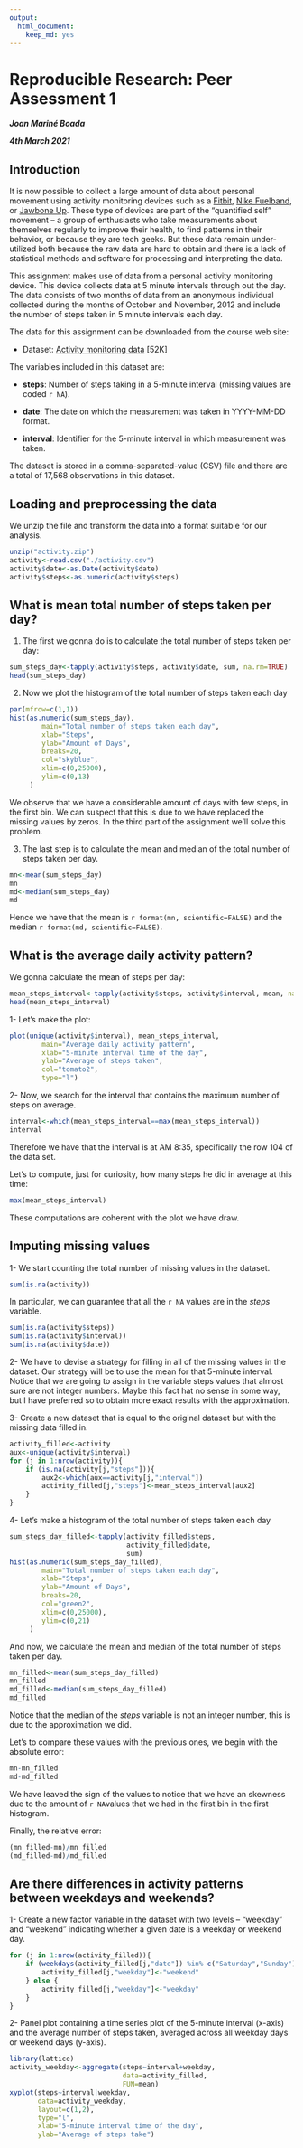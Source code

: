 ```yaml
---
output: 
  html_document: 
    keep_md: yes
---
```

# Reproducible Research: Peer Assessment 1
  **_Joan Mariné Boada_**
   
  **_4th March 2021_**

## Introduction

It is now possible to collect a large amount of data about personal movement using activity monitoring devices such as a [Fitbit](http://www.fitbit.com/), [Nike Fuelband](http://www.nike.com/us/en_us/c/nikeplus-fuelband), or [Jawbone Up](https://jawbone.com/up). These type of devices are part of the “quantified self” movement – a group of enthusiasts who take measurements about themselves regularly to improve their health, to find patterns in their behavior, or because they are tech geeks. But these data remain under-utilized both because the raw data are hard to obtain and there is a lack of statistical methods and software for processing and interpreting the data.  

This assignment makes use of data from a personal activity monitoring device. This device collects data at 5 minute intervals through out the day. The data consists of two months of data from an anonymous individual collected during the months of October and November, 2012 and include the number of steps taken in 5 minute intervals each day.

The data for this assignment can be downloaded from the course web site:

- Dataset: [Activity monitoring data](https://d396qusza40orc.cloudfront.net/repdata%2Fdata%2Factivity.zip) [52K]  

The variables included in this dataset are:
  
- **steps**: Number of steps taking in a 5-minute interval (missing values are coded `r NA`).

- **date**: The date on which the measurement was taken in YYYY-MM-DD format.

- **interval**: Identifier for the 5-minute interval in which measurement was taken.  

The dataset is stored in a comma-separated-value (CSV) file and there are a total of 17,568 observations in this dataset.



## Loading and preprocessing the data

We unzip the file and transform the data into a format suitable for our analysis.

```r
unzip("activity.zip")
activity<-read.csv("./activity.csv")
activity$date<-as.Date(activity$date)
activity$steps<-as.numeric(activity$steps)
```




## What is mean total number of steps taken per day?  

1. The first we gonna do is to calculate the total number of steps taken per day:

```r
sum_steps_day<-tapply(activity$steps, activity$date, sum, na.rm=TRUE)
head(sum_steps_day)
```


2. Now we plot the histogram of the total number of steps taken each day
```r
par(mfrow=c(1,1))
hist(as.numeric(sum_steps_day),
        main="Total number of steps taken each day",
        xlab="Steps",
        ylab="Amount of Days",
        breaks=20,
        col="skyblue",
        xlim=c(0,25000),
        ylim=c(0,13)
     )
```

We observe that we have a considerable amount of days with few steps, in the first bin. We can suspect that this is due to we have replaced the missing values by zeros. In the third part of the assignment we'll solve this problem.

3. The last step is to calculate the mean and median of the total number of steps taken per day.

```r
mn<-mean(sum_steps_day)
mn
md<-median(sum_steps_day)
md
```

Hence we have that the mean is `r format(mn, scientific=FALSE)` and the median `r format(md, scientific=FALSE)`.




## What is the average daily activity pattern?

We gonna calculate the mean of steps per day:

```r
mean_steps_interval<-tapply(activity$steps, activity$interval, mean, na.rm=TRUE)
head(mean_steps_interval)
```


1- Let's make the plot:
```r
plot(unique(activity$interval), mean_steps_interval,
        main="Average daily activity pattern",
        xlab="5-minute interval time of the day",
        ylab="Average of steps taken",
        col="tomato2",
        type="l")
```

2- Now, we search for the interval that contains the maximum number of steps on average.

```r
interval<-which(mean_steps_interval==max(mean_steps_interval))
interval
``` 

Therefore we have that the interval is at AM 8:35, specifically the row 104 of the data set.  

Let's to compute, just for curiosity, how many steps he did in average at this time:
```r
max(mean_steps_interval)
```

These computations are coherent with the plot we have draw.



## Imputing missing values

1- We start counting the total number of missing values in the dataset.

```r
sum(is.na(activity))
```

In particular, we can guarantee that all the `r NA` values are in the *steps* variable.

```r
sum(is.na(activity$steps))
sum(is.na(activity$interval))
sum(is.na(activity$date))
```

2- We have to devise a strategy for filling in all of the missing values in the dataset. Our strategy will be to use the mean for that 5-minute interval. Notice that we are going to assign in the variable steps values that almost sure are not integer numbers. Maybe this fact hat no sense in some way, but I have preferred so to obtain more exact results with the approximation.  

3- Create a new dataset that is equal to the original dataset but with the missing data filled in.
```r
activity_filled<-activity
aux<-unique(activity$interval)
for (j in 1:nrow(activity)){
    if (is.na(activity[j,"steps"])){
        aux2<-which(aux==activity[j,"interval"])
        activity_filled[j,"steps"]<-mean_steps_interval[aux2]
    }
}
```

4- Let's make a histogram of the total number of steps taken each day
```r
sum_steps_day_filled<-tapply(activity_filled$steps,
                             activity_filled$date,
                             sum)
hist(as.numeric(sum_steps_day_filled),
        main="Total number of steps taken each day",
        xlab="Steps",
        ylab="Amount of Days",
        breaks=20,
        col="green2",
        xlim=c(0,25000),
        ylim=c(0,21)
     )
```

And now, we calculate the mean and median of the total number of steps taken per day.
```r
mn_filled<-mean(sum_steps_day_filled)
mn_filled
md_filled<-median(sum_steps_day_filled)
md_filled
```

Notice that the median of the *steps* variable is not an integer number, this is due to the approximation we did.  

Let's to compare these values with the previous ones, we begin with the absolute error:

```r
mn-mn_filled
md-md_filled
```

We have leaved the sign of the values to notice that we have an skewness due to the amount of `r NA`values that we had in the first bin in the first histogram.  

Finally, the relative error:

```r
(mn_filled-mn)/mn_filled
(md_filled-md)/md_filled
```




## Are there differences in activity patterns between weekdays and weekends?


1- Create a new factor variable in the dataset with two levels – “weekday” and “weekend” indicating whether a given date is a weekday or weekend day.

```r
for (j in 1:nrow(activity_filled)){
    if (weekdays(activity_filled[j,"date"]) %in% c("Saturday","Sunday")){
        activity_filled[j,"weekday"]<-"weekend"
    } else {
        activity_filled[j,"weekday"]<-"weekday"
    }
}
```

2- Panel plot containing a time series plot of the 5-minute interval (x-axis) and the average number of steps taken, averaged across all weekday days or weekend days (y-axis).

```r
library(lattice)
activity_weekday<-aggregate(steps~interval+weekday,
                            data=activity_filled, 
                            FUN=mean)
xyplot(steps~interval|weekday,
       data=activity_weekday,
       layout=c(1,2),
       type="l",
       xlab="5-minute interval time of the day",
       ylab="Average of steps take")
```





